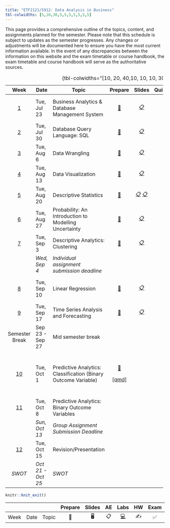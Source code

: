 ```yaml
---
title: "ETF2121/5912: Data Analysis in Business"
tbl-colwidths: [5,10,30,5,5,5,5,5,5,5]
---
```


This page provides a comprehensive outline of the topics, content, and assignments planned for the semester. Please note that this schedule is subject to updates as the semester progresses. Any changes or adjustments will be documented here to ensure you have the most current information available. In the event of any discrepancies between the information on this website and the exam timetable or course handbook, the exam timetable and course handbook will serve as the authoritative sources.

+---------------------------+-------------------+----------------------------------------------------------------+---------------------------------------------------------------------------------------------+--------------------------------------------------------------------------------------------------------------------------------------------------------------------------+-----------------------------------------------------------------+----------------------------------------------+
| Week                      | Date              | Topic                                                          | Prepare                                                                                     | Slides                                                                                                                                                                   | Quiz/Assignments                                                | Reading                                      |
+:=========================:+===================+================================================================+:===========================================================================================:+:========================================================================================================================================================================:+:===============================================================:+==============================================+
| [1](/weeks/week-1.html)   | Tue, Jul 23       | Business Analytics & Database Management System                | [📖](/labs/lab-1.html)                                                                      | [📋](https://learning.monash.edu/pluginfile.php/3800248/mod_resource/content/1/lec-1.html)                                                                               | [📝](https://learning.monash.edu/mod/quiz/view.php?id=2893140)  | 📕 Camm 1.1, 1.2, 1.3 and 1.5                |
+---------------------------+-------------------+----------------------------------------------------------------+---------------------------------------------------------------------------------------------+--------------------------------------------------------------------------------------------------------------------------------------------------------------------------+-----------------------------------------------------------------+----------------------------------------------+
| [2](/weeks/week-2.html)   | Tue, Jul 30       | Database Query Language: SQL                                   | [📖](https://learning.monash.edu/pluginfile.php/3937376/mod_resource/content/2/lab-2.html)  | [📋](https://learning.monash.edu/pluginfile.php/3937400/mod_resource/content/1/lec-2.html)                                                                               | [📝](https://learning.monash.edu/mod/quiz/view.php?id=2893560)  | [✍️](/hw/hw-1.html)                          |
+---------------------------+-------------------+----------------------------------------------------------------+---------------------------------------------------------------------------------------------+--------------------------------------------------------------------------------------------------------------------------------------------------------------------------+-----------------------------------------------------------------+----------------------------------------------+
| [3](/weeks/week-3.html)   | Tue, Aug 6        | Data Wrangling                                                 | [📖](https://learning.monash.edu/pluginfile.php/3977906/mod_resource/content/3/lab-3.html)  | [📋](https://learning.monash.edu/pluginfile.php/3977860/mod_resource/content/1/lec-3.html)                                                                               | [📝](https://learning.monash.edu/mod/quiz/view.php?id=2989083)  |                                              |
+---------------------------+-------------------+----------------------------------------------------------------+---------------------------------------------------------------------------------------------+--------------------------------------------------------------------------------------------------------------------------------------------------------------------------+-----------------------------------------------------------------+----------------------------------------------+
| [4](/weeks/week-4.html)   | Tue, Aug 13       | Data Visualization                                             | [📖](https://learning.monash.edu/pluginfile.php/4021915/mod_resource/content/1/lab-4.html)  | [📋](https://learning.monash.edu/pluginfile.php/4022053/mod_resource/content/1/lec-4.html)                                                                               | [📝](https://learning.monash.edu/mod/quiz/view.php?id=29897713) | 📕 Camm 3.1, 3.2, 3.6                        |
+---------------------------+-------------------+----------------------------------------------------------------+---------------------------------------------------------------------------------------------+--------------------------------------------------------------------------------------------------------------------------------------------------------------------------+-----------------------------------------------------------------+----------------------------------------------+
| [5](/weeks/week-5.html)   | Tue, Aug 20       | Descriptive Statistics                                         | [📖](https://learning.monash.edu/pluginfile.php/4038700/mod_resource/content/1/lab-5.html)  | [📋](https://learning.monash.edu/pluginfile.php/4038721/mod_resource/content/1/lec-5.html#/title-slide) [📋](https://learning.monash.edu/mod/folder/view.php?id=3063771) | [📝](https://learning.monash.edu/mod/quiz/view.php?id=3059917)  | 📕 Camm Chapter 2                            |
+---------------------------+-------------------+----------------------------------------------------------------+---------------------------------------------------------------------------------------------+--------------------------------------------------------------------------------------------------------------------------------------------------------------------------+-----------------------------------------------------------------+----------------------------------------------+
| [6](/weeks/week-6.html)   | Tue, Aug 27       | Probability: An Introduction to Modelling Uncertainty          | [📖](https://learning.monash.edu/mod/folder/view.php?id=3072768)                            | [📋](https://learning.monash.edu/pluginfile.php/4053136/mod_resource/content/1/lec-6.html#/title-slide)                                                                  | [📝](https://learning.monash.edu/mod/quiz/view.php?id=3072191)  | 📕 Camm Chapter 5                            |
+---------------------------+-------------------+----------------------------------------------------------------+---------------------------------------------------------------------------------------------+--------------------------------------------------------------------------------------------------------------------------------------------------------------------------+-----------------------------------------------------------------+----------------------------------------------+
| [7](/weeks/week-7.html)   | Tue, Sep 3        | Descriptive Analytics: Clustering                              | [📖](https://learning.monash.edu/mod/folder/view.php?id=3096615)                            | [📋](https://learning.monash.edu/pluginfile.php/4081279/mod_resource/content/1/lec-7.html#/title-slide)                                                                  | [📝](https://learning.monash.edu/mod/quiz/view.php?id=3096610)  | 📕 Camm Chapter 6.2                          |
+---------------------------+-------------------+----------------------------------------------------------------+---------------------------------------------------------------------------------------------+--------------------------------------------------------------------------------------------------------------------------------------------------------------------------+-----------------------------------------------------------------+----------------------------------------------+
|                           | *Wed, Sep 4*      | *Individual assignment submission deadline*                    |                                                                                             |                                                                                                                                                                          |                                                                 |                                              |
+---------------------------+-------------------+----------------------------------------------------------------+---------------------------------------------------------------------------------------------+--------------------------------------------------------------------------------------------------------------------------------------------------------------------------+-----------------------------------------------------------------+----------------------------------------------+
| [8](/weeks/week-8.html)   | Tue, Sep 10       | Linear Regression                                              | [📖](https://learning.monash.edu/mod/resource/view.php?id=3115252)                          | [📋](https://learning.monash.edu/pluginfile.php/4105703/mod_resource/content/1/lec-8.html#/title-slide)                                                                  | [📝](https://learning.monash.edu/mod/quiz/view.php?id=3114969)  | 📕 Camm Chapter 8.1-8.6, 8.8                 |
+---------------------------+-------------------+----------------------------------------------------------------+---------------------------------------------------------------------------------------------+--------------------------------------------------------------------------------------------------------------------------------------------------------------------------+-----------------------------------------------------------------+----------------------------------------------+
| [9](/weeks/week-9.html)   | Tue, Sep 17       | Time Series Analysis and Forecasting                           | [📖](https://learning.monash.edu/pluginfile.php/4123810/mod_resource/content/2/lab-9.html)  | [📋](https://learning.monash.edu/pluginfile.php/4124063/mod_resource/content/1/lec-9.html#/title-slide)                                                                  | [📝](https://learning.monash.edu/mod/quiz/view.php?id=3133248)  | 📕 Camm Chapter 9                            |
+---------------------------+-------------------+----------------------------------------------------------------+---------------------------------------------------------------------------------------------+--------------------------------------------------------------------------------------------------------------------------------------------------------------------------+-----------------------------------------------------------------+----------------------------------------------+
| Semester Break            | Sep 23 - Sep 27   | Mid semester break                                             |                                                                                             |                                                                                                                                                                          |                                                                 |                                              |
+---------------------------+-------------------+----------------------------------------------------------------+---------------------------------------------------------------------------------------------+--------------------------------------------------------------------------------------------------------------------------------------------------------------------------+-----------------------------------------------------------------+----------------------------------------------+
| [10](/weeks/week-10.html) | Tue, Oct 1        | Predictive Analytics: Classification (Binary Outcome Variable) | [📖](https://learning.monash.edu/pluginfile.php/4202858/mod_resource/content/3/lab-10.html) |                                                                                                                                                                          | [📝](https://learning.monash.edu/mod/quiz/view.php?id=3205507)  | 📕 Camm Chapter 11.1, 11.2, 11.3, 11.4, 11.5 |
|                           |                   |                                                                |                                                                                             |                                                                                                                                                                          |                                                                 |                                              |
|                           |                   |                                                                | [\[qmd\]](https://learning.monash.edu/mod/folder/view.php?id=3205505)                       |                                                                                                                                                                          |                                                                 |                                              |
+---------------------------+-------------------+----------------------------------------------------------------+---------------------------------------------------------------------------------------------+--------------------------------------------------------------------------------------------------------------------------------------------------------------------------+-----------------------------------------------------------------+----------------------------------------------+
| [11](/weeks/week-11.html) | Tue, Oct 8        | Predictive Analytics: Binary Outcome Variables                 |                                                                                             |                                                                                                                                                                          |                                                                 |                                              |
+---------------------------+-------------------+----------------------------------------------------------------+---------------------------------------------------------------------------------------------+--------------------------------------------------------------------------------------------------------------------------------------------------------------------------+-----------------------------------------------------------------+----------------------------------------------+
|                           | *Sun, Oct 13*     | *Group Assignment Submission Deadline*                         |                                                                                             |                                                                                                                                                                          |                                                                 |                                              |
+---------------------------+-------------------+----------------------------------------------------------------+---------------------------------------------------------------------------------------------+--------------------------------------------------------------------------------------------------------------------------------------------------------------------------+-----------------------------------------------------------------+----------------------------------------------+
| [12](/weeks/week-12.html) | Tue, Oct 15       | Revision/Presentation                                          |                                                                                             |                                                                                                                                                                          |                                                                 |                                              |
+---------------------------+-------------------+----------------------------------------------------------------+---------------------------------------------------------------------------------------------+--------------------------------------------------------------------------------------------------------------------------------------------------------------------------+-----------------------------------------------------------------+----------------------------------------------+
| *SWOT*                    | *Oct 21 - Oct 25* | *SWOT*                                                         |                                                                                             |                                                                                                                                                                          |                                                                 |                                              |
+---------------------------+-------------------+----------------------------------------------------------------+---------------------------------------------------------------------------------------------+--------------------------------------------------------------------------------------------------------------------------------------------------------------------------+-----------------------------------------------------------------+----------------------------------------------+

: {tbl-colwidths="\[10, 20, 40,10, 10, 10, 30\]"}

```r

knitr::knit_exit()
```

|      |      |       | Prepare | Slides | AE  |                                                    Labs                                                    | HW  | Exam | Project | Quiz |
|-------|-------|-------|:-----:|:-----:|:-----:|:-----:|:-----:|:-----:|:-----:|:-----:|
| Week | Date | Topic |   📖    |   🖥️   | 📋  | [💻](https://sakai.duke.edu/samigo-app/servlet/Login?id=6fa7ebf3-01af-42a6-91ba-3e813d3901221641094171786) | ✍️  |  ✅  |   📂    |  📝  |
